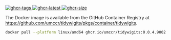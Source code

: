 [![ghcr-tags] ![ghcr-latest] ![ghcr-size]](https://github.com/umccr/tidywigits/pkgs/container/tidywigits)

[ghcr-tags]: <https://ghcr-badge.egpl.dev/umccr/tidywigits/tags> "GHCR tags"
[ghcr-latest]: <https://ghcr-badge.egpl.dev/umccr/tidywigits/latest_tag> "GHCR latest tag"
[ghcr-size]: <https://ghcr-badge.egpl.dev/umccr/tidywigits/size?tag=0.0.4.9002> "GHCR image size"

The Docker image is available from the GitHub Container Registry at
<https://github.com/umccr/tidywigits/pkgs/container/tidywigits>.

```bash
docker pull --platform linux/amd64 ghcr.io/umccr/tidywigits:0.0.4.9002
```
